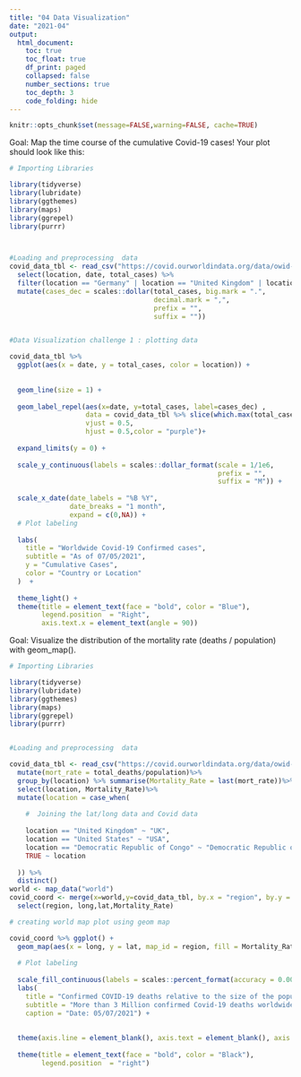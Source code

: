 ```yaml
---
title: "04 Data Visualization"
date: "2021-04"
output:
  html_document:
    toc: true
    toc_float: true
    df_print: paged
    collapsed: false
    number_sections: true
    toc_depth: 3
    code_folding: hide
---
```


```r
knitr::opts_chunk$set(message=FALSE,warning=FALSE, cache=TRUE)
```

Goal: Map the time course of the cumulative Covid-19 cases! Your plot should look like this:


```r


# Importing Libraries

library(tidyverse)
library(lubridate)
library(ggthemes)
library(maps)
library(ggrepel)
library(purrr)



#Loading and preprocessing  data 
covid_data_tbl <- read_csv("https://covid.ourworldindata.org/data/owid-covid-data.csv") %>%
  select(location, date, total_cases) %>%
  filter(location == "Germany" | location == "United Kingdom" | location == "France" | location == "Spain" | location == "United States")%>%
  mutate(cases_dec = scales::dollar(total_cases, big.mark = ".", 
                                    decimal.mark = ",", 
                                    prefix = "", 
                                    suffix = ""))


#Data Visualization challenge 1 : plotting data

covid_data_tbl %>%
  ggplot(aes(x = date, y = total_cases, color = location)) +
  
  
  geom_line(size = 1) +
  
  geom_label_repel(aes(x=date, y=total_cases, label=cases_dec) , 
                   data = covid_data_tbl %>% slice(which.max(total_cases)),
                   vjust = 0.5, 
                   hjust = 0.5,color = "purple")+
  
  expand_limits(y = 0) +
  
  scale_y_continuous(labels = scales::dollar_format(scale = 1/1e6,
                                                    prefix = "",
                                                    suffix = "M")) +
  
  scale_x_date(date_labels = "%B %Y", 
               date_breaks = "1 month", 
               expand = c(0,NA)) +
  # Plot labeling 
  
  labs(
    title = "Worldwide Covid-19 Confirmed cases",
    subtitle = "As of 07/05/2021",
    y = "Cumulative Cases",
    color = "Country or Location"
  )  +
  
  theme_light() +
  theme(title = element_text(face = "bold", color = "Blue"),
        legend.position  = "Right",
        axis.text.x = element_text(angle = 90))


```




Goal: Visualize the distribution of the mortality rate (deaths / population) with geom_map().


```r


# Importing Libraries

library(tidyverse)
library(lubridate)
library(ggthemes)
library(maps)
library(ggrepel)
library(purrr)


#Loading and preprocessing  data  

covid_data_tbl <- read_csv("https://covid.ourworldindata.org/data/owid-covid-data.csv")%>%
  mutate(mort_rate = total_deaths/population)%>%
  group_by(location) %>% summarise(Mortality_Rate = last(mort_rate))%>%
  select(location, Mortality_Rate)%>%
  mutate(location = case_when(
    
    #  Joining the lat/long data and Covid data   
    
    location == "United Kingdom" ~ "UK",
    location == "United States" ~ "USA",
    location == "Democratic Republic of Congo" ~ "Democratic Republic of the Congo",
    TRUE ~ location
    
  )) %>%
  distinct()
world <- map_data("world")
covid_coord <- merge(x=world,y=covid_data_tbl, by.x = "region", by.y = "location")%>%
  select(region, long,lat,Mortality_Rate)

# creating world map plot using geom map

covid_coord %>% ggplot() + 
  geom_map(aes(x = long, y = lat, map_id = region, fill = Mortality_Rate), map = world) +
  
  # Plot labeling 
  
  scale_fill_continuous(labels = scales::percent_format(accuracy = 0.001), low = "yellow", high = "red") +
  labs(
    title = "Confirmed COVID-19 deaths relative to the size of the population",
    subtitle = "More than 3 Million confirmed Covid-19 deaths worldwide",
    caption = "Date: 05/07/2021") +
  
  
  theme(axis.line = element_blank(), axis.text = element_blank(), axis.ticks = element_blank(), axis.title = element_blank()) +
  
  theme(title = element_text(face = "bold", color = "Black"),
        legend.position  = "right")

```